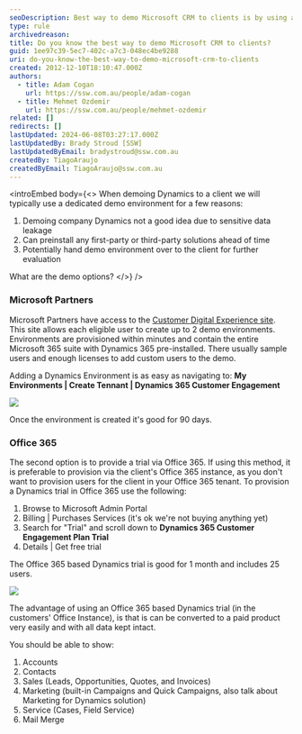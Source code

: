 ```yaml
---
seoDescription: Best way to demo Microsoft CRM to clients is by using a dedicated demo environment that allows pre-installation of first-party or third-party solutions, and potential handover for further evaluation.
type: rule
archivedreason:
title: Do you know the best way to demo Microsoft CRM to clients?
guid: 1ee97c39-5ec7-402c-a7c3-048ec4be9288
uri: do-you-know-the-best-way-to-demo-microsoft-crm-to-clients
created: 2012-12-10T18:10:47.000Z
authors:
  - title: Adam Cogan
    url: https://ssw.com.au/people/adam-cogan
  - title: Mehmet Ozdemir
    url: https://ssw.com.au/people/mehmet-ozdemir
related: []
redirects: []
lastUpdated: 2024-06-08T03:27:17.000Z
lastUpdatedBy: Brady Stroud [SSW]
lastUpdatedByEmail: bradystroud@ssw.com.au
createdBy: TiagoAraujo
createdByEmail: TiagoAraujo@ssw.com.au
---
```


<introEmbed
  body={<>
When demoing Dynamics to a client we will typically use a dedicated demo environment for a few reasons:

1. Demoing company Dynamics not a good idea due to sensitive data leakage
2. Can preinstall any first-party or third-party solutions ahead of time
3. Potentially hand demo environment over to the client for further evaluation

What are the demo options?
  </>}
/>
### Microsoft Partners

Microsoft Partners have access to the [Customer Digital Experience site](https://cdx.transform.microsoft.com/). This site allows each eligible user to create up to 2 demo environments. Environments are provisioned within minutes and contain the entire Microsoft 365 suite with Dynamics 365 pre-installed. There usually sample users and enough licenses to add custom users to the demo.

Adding a Dynamics Environment is as easy as navigating to:
**My Environments | Create Tennant | Dynamics 365 Customer Engagement**

![](/uploads/rules/do-you-know-the-best-way-to-demo-microsoft-crm-to-clients/dynamics-365-cusomer-engagement.png)

Once the environment is created it's good for 90 days.

### Office 365

The second option is to provide a trial via Office 365. If using this method, it is preferable to provision via the client's Office 365 instance, as you don't want to provision users for the client in your Office 365 tenant. To provision a Dynamics trial in Office 365 use the following:

1. Browse to Microsoft Admin Portal
2. Billing | Purchases Services (it's ok we're not buying anything yet)
3. Search for "Trial" and scroll down to **Dynamics 365 Customer Engagement Plan Trial**
4. Details | Get free trial

The Office 365 based Dynamics trial is good for 1 month and includes 25 users.

![](/uploads/rules/do-you-know-the-best-way-to-demo-microsoft-crm-to-clients/dynamics-365-cusomer-engagement-plan-triel.png)

The advantage of using an Office 365 based Dynamics trial (in the customers' Office Instance), is that is can be converted to a paid product very easily and with all data kept intact.

You should be able to show:

1. Accounts
2. Contacts
3. Sales (Leads, Opportunities, Quotes, and Invoices)
4. Marketing (built-in Campaigns and Quick Campaigns, also talk about Marketing for Dynamics solution)
5. Service (Cases, Field Service)
6. Mail Merge
